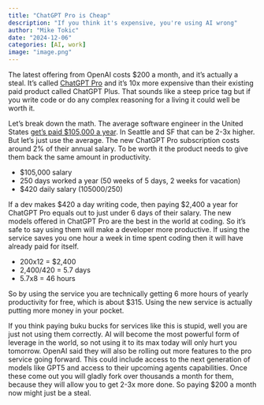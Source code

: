 ```yaml
---
title: "ChatGPT Pro is Cheap"
description: "If you think it's expensive, you're using AI wrong"
author: "Mike Tokic"
date: "2024-12-06"
categories: [AI, work]
image: "image.png"
---
```


The latest offering from OpenAI costs $200 a month, and it's actually a steal. It's called [ChatGPT Pro](https://openai.com/index/introducing-chatgpt-pro/) and it's 10x more expensive than their existing paid product called ChatGPT Plus. That sounds like a steep price tag but if you write code or do any complex reasoning for a living it could well be worth it. 

Let's break down the math. The average software engineer in the United States [get's paid $105,000 a year](https://www.indeed.com/career/software-engineer/salaries). In Seattle and SF that can be 2-3x higher. But let's just use the average. The new ChatGPT Pro subscription costs around 2% of their annual salary. To be worth it the product needs to give them back the same amount in productivity. 

- $105,000 salary
- 250 days worked a year (50 weeks of 5 days, 2 weeks for vacation)
- $420 daily salary (105000/250)

If a dev makes $420 a day writing code, then paying $2,400 a year for ChatGPT Pro equals out to just under 6 days of their salary. The new models offered in ChatGPT Pro are the best in the world at coding. So it's safe to say using them will make a developer more productive. If using the service saves you one hour a week in time spent coding then it will have already paid for itself. 

- 200x12 = $2,400
- 2,400/420 = 5.7 days
- 5.7x8 = 46 hours

So by using the service you are technically getting 6 more hours of yearly productivity for free, which is about $315. Using the new service is actually putting more money in your pocket. 

If you think paying buku bucks for services like this is stupid, well you are just not using them correctly. AI will become the most powerful form of leverage in the world, so not using it to its max today will only hurt you tomorrow. OpenAI said they will also be rolling out more features to the pro service going forward. This could include access to the next generation of models like GPT5 and access to their upcoming agents capabilities. Once these come out you will gladly fork over thousands a month for them, because they will allow you to get 2-3x more done. So paying $200 a month now might just be a steal. 